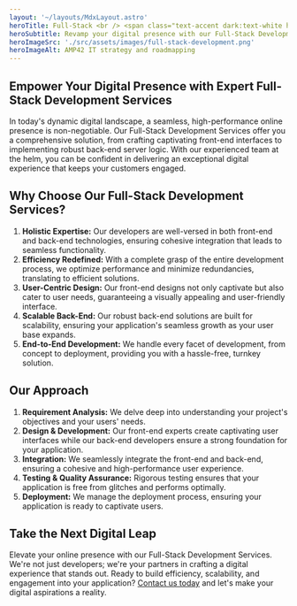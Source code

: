 ```yaml
---
layout: '~/layouts/MdxLayout.astro'
heroTitle: Full-Stack <br /> <span class="text-accent dark:text-white highlight">Development Services</span>
heroSubtitle: Revamp your digital presence with our Full-Stack Development Services. Seamless front-end interfaces, robust back-end logic, and expert team ensure exceptional online experiences.
heroImageSrc: './src/assets/images/full-stack-development.png'
heroImageAlt: AMP42 IT strategy and roadmapping
---
```


## **Empower Your Digital Presence with Expert Full-Stack Development Services**

In today's dynamic digital landscape, a seamless, high-performance online presence is non-negotiable. Our Full-Stack Development Services offer you a comprehensive solution, from crafting captivating front-end interfaces to implementing robust back-end server logic. With our experienced team at the helm, you can be confident in delivering an exceptional digital experience that keeps your customers engaged.

## **Why Choose Our Full-Stack Development Services?**

1. **Holistic Expertise:** Our developers are well-versed in both front-end and back-end technologies, ensuring cohesive integration that leads to seamless functionality.
2. **Efficiency Redefined:** With a complete grasp of the entire development process, we optimize performance and minimize redundancies, translating to efficient solutions.
3. **User-Centric Design:** Our front-end designs not only captivate but also cater to user needs, guaranteeing a visually appealing and user-friendly interface.
4. **Scalable Back-End:** Our robust back-end solutions are built for scalability, ensuring your application's seamless growth as your user base expands.
5. **End-to-End Development:** We handle every facet of development, from concept to deployment, providing you with a hassle-free, turnkey solution.

## **Our Approach**

1. **Requirement Analysis:** We delve deep into understanding your project's objectives and your users' needs.
2. **Design & Development:** Our front-end experts create captivating user interfaces while our back-end developers ensure a strong foundation for your application.
3. **Integration:** We seamlessly integrate the front-end and back-end, ensuring a cohesive and high-performance user experience.
4. **Testing & Quality Assurance:** Rigorous testing ensures that your application is free from glitches and performs optimally.
5. **Deployment:** We manage the deployment process, ensuring your application is ready to captivate users.

## **Take the Next Digital Leap**

Elevate your online presence with our Full-Stack Development Services. We're not just developers; we're your partners in crafting a digital experience that stands out. Ready to build efficiency, scalability, and engagement into your application? [Contact us today](https://www.amp42.com) and let's make your digital aspirations a reality.
